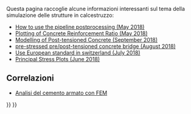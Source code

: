 <languages/>

Questa pagina raccoglie alcune informazioni interessanti sul tema della simulazione delle strutture in calcestruzzo:

<div class="mw-translate-fuzzy">
* [https://forum.freecadweb.org/viewtopic.php?f=18&t=28635 How to use the pipeline postprocessing (May 2018)]
* [https://forum.freecadweb.org/viewtopic.php?f=18&t=28821 Plotting of Concrete Reinforcement Ratio (May 2018)]
* [https://forum.freecadweb.org/viewtopic.php?f=18&t=30697 Modelling of Post-tensioned Concrete (September 2018)]
* [https://forum.freecadweb.org/viewtopic.php?f=18&t=30286 pre-stressed pre/post-tensioned concrete bridge (August 2018)]
* [https://forum.freecadweb.org/viewtopic.php?f=18&t=29930 Use European standard in switzerland (July 2018)]
* [https://forum.freecadweb.org/viewtopic.php?f=18&t=29381 Principal Stress Plots (June 2018)]
</div>

<span id="Related"></span>
==Correlazioni==

* [[Analysis_of_reinforced_concrete_with_FEM/it|Analisi del cemento armato con FEM]]


{{FEM Tools navi{{#translation:}}}}
{{Userdocnavi{{#translation:}}}}